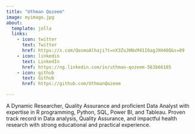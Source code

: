 ```yaml
---
title: "Uthman Qozeem"
image: myimage.jpg
about:
  template: jolla
  links:
    - icon: twitter
      text: Twitter
      href: https://x.com/QosmoAlhaji?t=nX3ZuJHNxM41I6agJXH48Q&s=09
    - icon: linkedin
      text: LinkedIn
      href: https://ng.linkedin.com/in/uthman-qozeem-563b66185
    - icon: github
      text: Github
      href: https://github.com/UthmanQozeem

---
```


A Dynamic Researcher, Quality Assurance and proficient Data Analyst with expertise in R programming, Python, SQL, Power BI, and Tableau. Proven track record in Data analysis, Quality Assurance, and impactful health research with strong educational and practical experience.